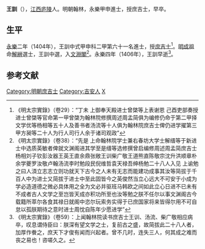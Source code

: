 {{Otheruses|other=名为王訓的其他人物|王訓}}
{{明清人物信息框
| 姓名 = 王訓
| 原名 =
| 圖片名稱 = 
| 圖片大小 = 220px
| 圖片說明 = 
| 最高職務 = 翰林院庶吉士
| 國家 = 大明
| 爵位 =
| 籍貫 = [[江西|江西]][[廬陵縣|廬陵縣]]
| 族裔 = 
| 字號 = 
| 室名 = 
| 諡號 = 
| 出生日期 = 生年不詳
| 出生地點 = 
| 逝世日期 = 明永樂四年（1406年）
| 逝世地點 = 
| 墓葬 =
| 配偶 =
| 親屬 = 
| 出身 = 
*永樂二年甲申科進士出身
| 經歷 = 
| 著作 =
}}

'''王訓'''（{{bd|？||1406年|catIdx=}}），[[江西|江西]][[庐陵|庐陵]]人。明朝翰林，永樂甲申進士，授庶吉士，早卒。

==生平==
[[永樂|永樂]]二年（1404年），王訓中式甲申科二甲第六十一名進士，授[[庶吉士|庶吉士]]<ref>《明太宗實錄》（卷29）：“丁未  上御奉天殿进士曾棨等上表谢恩  己酉吏部奏授进士曾棨等官命第一甲曾棨为翰林院修撰周述周孟简俱为编修仍命于第二甲择文学优等杨相等五十人及善书者汤流等十人俱为翰林院庶吉士俾仍进学擢第三甲方昶等二十人为行人司行人余于诸司观政”</ref>。[[明成祖|明成祖]]命[[解縉|解縉]]選士，王訓中選，入[[文淵閣|文淵閣]]<ref>《明太宗實錄》（卷38）：“先是  上命翰林院学士兼右春坊大学士解缙等于新进士中选质英敏者俾就文渊阁进其学至是缙等选修撰曾启编修周述周孟简庶吉士杨相刘子钦彭汝器王英王直余鼎张敞王训柴广敬王道熊直陈敬宗沈升洪顺章朴余学夔罗汝敬卢翰汤流李时勉段民倪维哲袁天禄吾绅杨勉二十八人入见  上谕勉之曰人湏立志志立则功就天下古今之人未有无志而能建功成事其汝等简拔于千百人中为进士又简拔于进士中至此固皆今之英俊然当立心远大不可安于小成为学必造道德之微必具体用之全为文必并驱班马韩欧之间如此立心日进不已未有不成者古人文学之至岂皆天成亦积功所至也汝等勉之朕不任尔以事文渊阁古今载籍所萃尔各食其禄日就阁中恣尔玩索务实得于已庶国家将来皆得尔用不可自怠以孤朕期待之意时进士周忱自陈年少愿进学”</ref>。永樂四年（1406年），王訓早逝<ref>《明太宗實錄》（卷59）：上闻翰林院读书庶吉士王训、汤流、柴广敬相应病卒，叹息谓侍臣曰：朕深有望文学之士，复前古之盛，故简拔此二十八人者，加厚作餋之，庶天下才俊有闻而兴起者。曾不几时，连失三人，何其成之难而丧之易也！咨嗟久之。</ref>。

==参考文献==
<div class="references-small">
<references />
</div>

{{明朝人物小作品}}
{{永樂二年甲申科殿試金榜}}
{{DEFAULTSORT:Wang王}}
[[Category:明朝庶吉士|Category:明朝庶吉士]]
[[Category:吉安人|Category:吉安人]]
[[Category:王姓|X]]